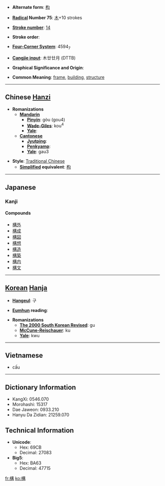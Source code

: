 * '''Alternate form''': [[构]]

* '''[[Wiktionary:Chinese radical index| Radical]] Number 75''': [[Wiktionary:Chinese radical index 木|木]]+10 strokes

* '''[[Wiktionary:Chinese total strokes index|Stroke number]]''': [[Wiktionary:Chinese total strokes index 14|14]]

* '''Stroke order''': 

* '''[[Wiktionary:Chinese four corner index|Four-Corner System]]''': 4594<sub>7</sub>

* '''[[Wiktionary:Chinese Cangjie index|Cangjie input]]''': 木廿廿月 (DTTB)

* '''Graphical Significance and Origin''': 

* '''Common Meaning''': [[frame]], [[building]], [[structure]]

----

== Chinese [[Hanzi]] ==

* '''Romanizations'''
** '''[[Mandarin]]'''
*** '''[[Pinyin]]''': gòu (gou4)
*** '''[[Wade-Giles]]''': kou<sup>4</sup>
*** '''[[Yale]]''': 
** '''[[Cantonese]]'''
*** '''[[Jyutping]]''':
*** '''[[Penkyamp]]''': 
*** '''[[Yale]]''': gau3

* '''Style''': [[Traditional Chinese]] 
** '''[[Simplified Chinese|Simplified]] equivalent''': [[构]]


----

== Japanese ==
===Kanji===
{{kanji|[[こう]] ([[kō]])|[[かまえる]] ([[構える]], [[kamaeru]]), [[かまえ]] ([[構え]], [[kamae]]), [[かまう]] ([[構う]], [[kamau]])}}

====Compounds====
*[[構外]]
*[[構成]]
*[[構図]]
*[[構想]]
*[[構造]]
*[[構築]]
*[[構内]]
*[[構文]]


----

== [[Korean]] [[Hanja]] ==

* '''[[Hangeul]]''': 구

* '''[[Eumhun]] reading''': 

* '''Romanizations'''
** '''[[The 2000 South Korean Revised Romanization|The 2000 South Korean Revised]]''': gu
** '''[[McCune-Reischauer]]''': ku
** '''[[Yale]]''': kwu


----

==Vietnamese==

*cấu

----

== Dictionary Information ==

* KangXi: 0546.070
* Morohashi: 15317
* Dae Jaweon: 0933.210
* Hanyu Da Zidian: 21259.070

== Technical Information ==

* '''Unicode''':
** Hex: 69CB
** Decimal: 27083
* '''Big5''':
** Hex: BA63
** Decimal: 47715

[[fr:構]]
[[ko:構]]